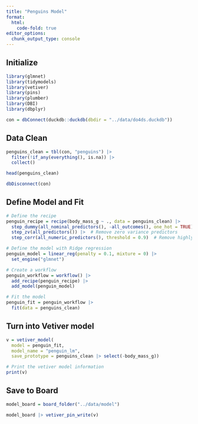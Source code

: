 ```yaml
---
title: "Penguins Model"
format:
  html:
    code-fold: true
editor_options: 
  chunk_output_type: console
---
```


## Initialize
```r
library(glmnet)
library(tidymodels)
library(vetiver)
library(pins)
library(plumber)
library(DBI)
library(dbplyr)

con = dbConnect(duckdb::duckdb(dbdir = "../data/do4ds.duckdb"))
```

## Data Clean
```r
penguins_clean = tbl(con, "penguins") |> 
  filter(!if_any(everything(), is.na)) |> 
  collect()

head(penguins_clean)

dbDisconnect(con)
```

## Define Model and Fit
```r
# Define the recipe
penguin_recipe = recipe(body_mass_g ~ ., data = penguins_clean) |> 
  step_dummy(all_nominal_predictors(), -all_outcomes(), one_hot = TRUE) |> 
  step_zv(all_predictors()) |>  # Remove zero variance predictors
  step_corr(all_numeric_predictors(), threshold = 0.9)  # Remove highly correlated predictors

# Define the model with Ridge regression
penguin_model = linear_reg(penalty = 0.1, mixture = 0) |> 
  set_engine("glmnet")

# Create a workflow
penguin_workflow = workflow() |> 
  add_recipe(penguin_recipe) |> 
  add_model(penguin_model)

# Fit the model
penguin_fit = penguin_workflow |> 
  fit(data = penguins_clean)
```

## Turn into Vetiver model
```r
v = vetiver_model(
  model = penguin_fit, 
  model_name = "penguin_lm",
  save_prototype = penguins_clean |> select(-body_mass_g))

# Print the vetiver model information
print(v)
```

## Save to Board
```r
model_board = board_folder("../data/model")

model_board |> vetiver_pin_write(v)
```
